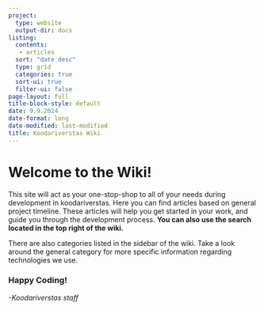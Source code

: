 ```yaml
---
project:
  type: website
  output-dir: docs
listing:
  contents: 
   - articles
  sort: "date desc"
  type: grid
  categories: true
  sort-ui: true
  filter-ui: false
page-layout: full
title-block-style: default
date: 9.9.2024
date-format: long
date-modified: last-modified
title: Koodariverstas Wiki
---
```


# Welcome to the Wiki!

This site will act as your one-stop-shop to all of your needs during development in koodariverstas. Here you can find articles based on general project timeline. These articles will help you get started in your work, and guide you through the development process. **You can also use the search located in the top right of the wiki.**

There are also categories listed in the sidebar of the wiki. Take a look around the general category for more specific information regarding technologies we use.

### Happy Coding!

*-Koodariverstas staff*
